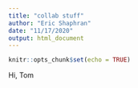 ```yaml
---
title: "collab stuff"
author: "Eric Shaphran"
date: "11/17/2020"
output: html_document
---
```


```r
knitr::opts_chunk$set(echo = TRUE)
```

Hi, Tom
